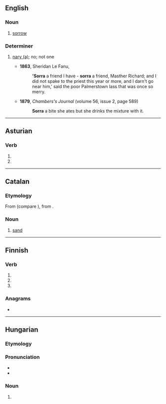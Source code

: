 ==English==

===Noun===
{{en-noun|~}}

# {{lb|en|Scotland|Ireland|dialect}} [[sorrow]]

===Determiner===
{{en-det}}

# {{lb|en|Scotland|Ireland|dialect}} [[nary a|nary (a)]]; no; not one
#* '''1863''', Sheridan Le Fanu, ''{{w|The House by the Churchyard}}''
#*: ''''Sorra''' a friend I have - '''sorra''' a friend, Masther Richard; and I did not spake to the priest this year or more, and I darn't go near him,' said the poor Palmerstown lass that was once so merry.
#* '''1879''', ''Chambers's Journal'' (volume 56, issue 2, page 589)
#*: '''Sorra''' a bite she ates but she drinks the mixture with it.

----

==Asturian==

===Verb===
{{ast-verb form}}

# {{form of|first-person singular present subjunctive|sorrir|lang=ast}}
# {{form of|third-person singular present subjunctive|sorrir|lang=ast}}

----

==Catalan==

===Etymology===
From {{inh|ca|pro|-}} (compare {{cog|oc|sorra}}), from {{inh|ca|la|saburra||sand, grit}}.

===Noun===
{{ca-noun|f}}

# [[sand]]

----

==Finnish==

===Verb===
{{head|fi|verb form}}

# {{fi-form of|sortaa|mood=indicative|tense=present connegative}}
# {{fi-form of|sortaa|pr=second-person|pl=singular|mood=imperative|tense=present}}
# {{fi-form of|sortaa|pr=second-person|pl=singular|mood=imperative|tense=present connegative}}

===Anagrams===
* {{anagrams|fi|sora-r}}

----

==Hungarian==

===Etymology===
{{hu-suffix|sor|ra|nocat=y}}

===Pronunciation===
* {{hu-IPA}}
* {{hyphenation|sor|ra|lang=hu}}

===Noun===
{{head|hu|noun form}}

# {{inflection of|sor||sbl|s|lang=hu}}
